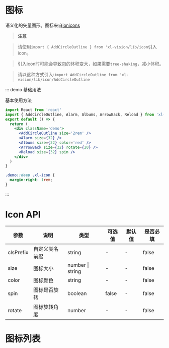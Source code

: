 
# 图标

语义化的矢量图形。图标来自[ionicons](http://ionicons.com/)

> **注意**

> 请使用`import { AddCircleOutline } from 'xl-vision/lib/icon`引入icon。

> 引入icon时可能会导致包的体积变大，如果需要`tree-shaking`，减小体积。

> 请以这种方式引入:`import AddCircleOutline from 'xl-vision/lib/icon/AddCircleOutline`

::: demo 基础用法

基本使用方法

```jsx
import React from 'react'
import { AddCircleOutline, Alarm, Albums, ArrowBack, Reload } from 'xl-vision/lib/icon'
export default () => {
  return (
    <div className='demo'>
      <AddCircleOutline size='2rem' />
      <Alarm size={32} />
      <Albums size={32} color='red' />
      <ArrowBack size={32} rotate={20} />
      <Reload size={32} spin />
    </div>
  )
}
```

```scss
.demo::deep .xl-icon {
  margin-right: 1rem;
}
```

:::

# Icon API

| 参数      | 说明           | 类型                   | 可选值 | 默认值 | 是否必填 |
| --------- | -------------- | ---------------------- | ------ | ------ | -------- |
| clsPrefix | 自定义类名前缀 | string                 | -      | -      | false    |
| size      | 图标大小       | number &#x007c; string | -      | -      | false    |
| color     | 图标颜色       | string                 | -      | -      | false    |
| spin      | 图标是否旋转   | boolean                | false  | -      | false    |
| rotate    | 图标旋转角度   | number                 | -      | -      | false    |

# 图标列表

<IconSelect />
